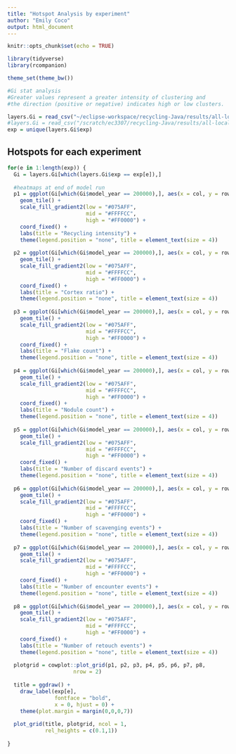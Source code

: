 ```yaml
---
title: "Hotspot Analysis by experiment"
author: "Emily Coco"
output: html_document
---
```


```r
knitr::opts_chunk$set(echo = TRUE)

library(tidyverse)
library(rcompanion)

theme_set(theme_bw())

#Gi stat analysis
#Greater values represent a greater intensity of clustering and 
#the direction (positive or negative) indicates high or low clusters. 

layers.Gi = read_csv("~/eclipse-workspace/recycling-Java/results/all-local-G-results.csv", n_max = 600000)
#layers.Gi = read_csv("/scratch/ec3307/recycling-Java/results/all-local-G-results.csv")
exp = unique(layers.Gi$exp)

```

## Hotspots for each experiment

```r

for(e in 1:length(exp)) {
  Gi = layers.Gi[which(layers.Gi$exp == exp[e]),]
  
  #heatmaps at end of model run
  p1 = ggplot(Gi[which(Gi$model_year == 200000),], aes(x = col, y = row, fill = Gi.stat.RI)) +
    geom_tile() +
    scale_fill_gradient2(low = "#075AFF",
                         mid = "#FFFFCC",
                         high = "#FF0000") +
    coord_fixed() +
    labs(title = "Recycling intensity") +
    theme(legend.position = "none", title = element_text(size = 4))
  
  p2 = ggplot(Gi[which(Gi$model_year == 200000),], aes(x = col, y = row, fill = Gi.stat.CR)) +
    geom_tile() +
    scale_fill_gradient2(low = "#075AFF",
                         mid = "#FFFFCC",
                         high = "#FF0000") +
    coord_fixed() +
    labs(title = "Cortex ratio") +
    theme(legend.position = "none", title = element_text(size = 4))
  
  p3 = ggplot(Gi[which(Gi$model_year == 200000),], aes(x = col, y = row, fill = Gi.stat.flk.count)) +
    geom_tile() +
    scale_fill_gradient2(low = "#075AFF",
                         mid = "#FFFFCC",
                         high = "#FF0000") +
    coord_fixed() +
    labs(title = "Flake count") +
    theme(legend.position = "none", title = element_text(size = 4))
  
  p4 = ggplot(Gi[which(Gi$model_year == 200000),], aes(x = col, y = row, fill = Gi.stat.nod.count)) +
    geom_tile() +
    scale_fill_gradient2(low = "#075AFF",
                         mid = "#FFFFCC",
                         high = "#FF0000") +
    coord_fixed() +
    labs(title = "Nodule count") +
    theme(legend.position = "none", title = element_text(size = 4))
    
  p5 = ggplot(Gi[which(Gi$model_year == 200000),], aes(x = col, y = row, fill = Gi.stat.num.discard)) +
    geom_tile() +
    scale_fill_gradient2(low = "#075AFF",
                         mid = "#FFFFCC",
                         high = "#FF0000") +
    coord_fixed() +
    labs(title = "Number of discard events") +
    theme(legend.position = "none", title = element_text(size = 4))
  
  p6 = ggplot(Gi[which(Gi$model_year == 200000),], aes(x = col, y = row, fill = Gi.stat.num.scavenge)) +
    geom_tile() +
    scale_fill_gradient2(low = "#075AFF",
                         mid = "#FFFFCC",
                         high = "#FF0000") +
    coord_fixed() +
    labs(title = "Number of scavenging events") +
    theme(legend.position = "none", title = element_text(size = 4))
  
  p7 = ggplot(Gi[which(Gi$model_year == 200000),], aes(x = col, y = row, fill = Gi.stat.num.encounters)) +
    geom_tile() +
    scale_fill_gradient2(low = "#075AFF",
                         mid = "#FFFFCC",
                         high = "#FF0000") +
    coord_fixed() +
    labs(title = "Number of encounter events") +
    theme(legend.position = "none", title = element_text(size = 4))
  
  p8 = ggplot(Gi[which(Gi$model_year == 200000),], aes(x = col, y = row, fill = Gi.stat.num.retouch)) +
    geom_tile() +
    scale_fill_gradient2(low = "#075AFF",
                         mid = "#FFFFCC",
                         high = "#FF0000") +
    coord_fixed() +
    labs(title = "Number of retouch events") +
    theme(legend.position = "none", title = element_text(size = 4))
  
  plotgrid = cowplot::plot_grid(p1, p2, p3, p4, p5, p6, p7, p8, 
                     nrow = 2)
  
  title = ggdraw() +
    draw_label(exp[e], 
               fontface = "bold", 
               x = 0, hjust = 0) +
    theme(plot.margin = margin(0,0,0,7))
  
  plot_grid(title, plotgrid, ncol = 1, 
            rel_heights = c(0.1,1))
  
}

```